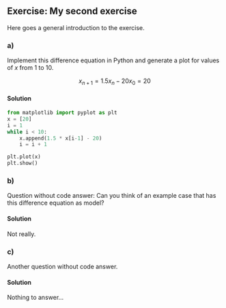 :::::: {.cell .markdown}
## Exercise: My second exercise

Here goes a general introduction to the exercise.

### a)

Implement this difference equation in Python
and generate a plot for values of $x$ from 1 to 10.

$$
x_{n+1} = 1.5 x_n -20
x_0 = 20
$$

::::::

::: {.content-visible when-profile="solutions"}
#### Solution

```python
from matplotlib import pyplot as plt
x = [20]
i = 1
while i < 10:
    x.append(1.5 * x[i-1] - 20)
    i = i + 1

plt.plot(x)
plt.show()
```
:::

:::::: {.cell .markdown}
### b)

Question without code answer:
Can you think of an example case that has this difference equation as model?

::::::
::: {.content-visible when-profile="solutions"}
#### Solution

Not really.
:::

:::::: {.cell .markdown}
### c)

Another question without code answer.
::::::

::: {.content-visible when-profile="solutions"}
#### Solution

Nothing to answer...
:::
